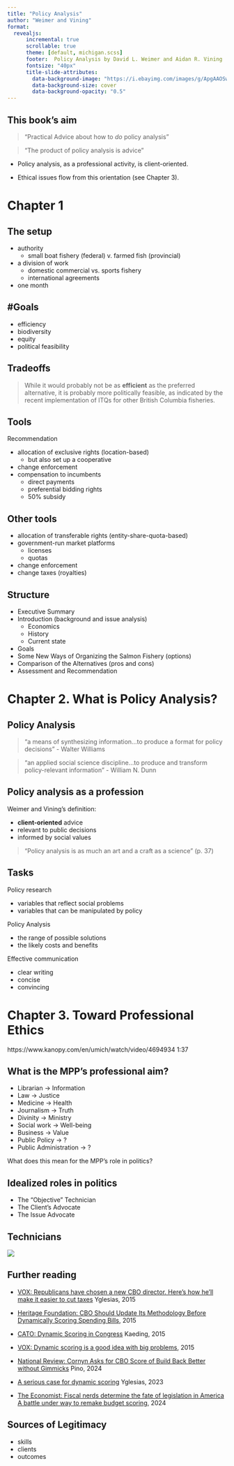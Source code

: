 ```yaml
---
title: "Policy Analysis"
author: "Weimer and Vining"
format: 
  revealjs:
      incremental: true  
      scrollable: true
      theme: [default, michigan.scss]
      footer:  Policy Analysis by David L. Weimer and Aidan R. Vining
      fontsize: "40px"
      title-slide-attributes:
        data-background-image: "https://i.ebayimg.com/images/g/ApgAAOSwp69f~14S/s-l500.jpg"
        data-background-size: cover
        data-background-opacity: "0.5"
---
```


## This book's aim

> "Practical Advice about how to *do* policy analysis"

> "The product of policy analysis is advice"

- Policy analysis, as a professional activity, is client-oriented. 

- Ethical issues flow from this orientation (see Chapter 3).

# Chapter 1

## The setup


- authority
  - small boat fishery (federal) v. farmed fish (provincial)
- a division of work
  - domestic commercial vs. sports fishery
  - international agreements
- one month


## \#Goals

- efficiency
- biodiversity
- equity
- political feasibility

## Tradeoffs 

> While it would probably not be as **efficient** as the preferred alternative, it is probably more politically feasible, as indicated by the recent implementation of ITQs for other British Columbia fisheries.

## Tools 

Recommendation

- allocation of exclusive rights (location-based)
  - but also set up a cooperative
- change enforcement
- compensation to incumbents
  - direct payments
  - preferential bidding rights
  - 50% subsidy

## Other tools 

- allocation of transferable rights (entity-share-quota-based)
- government-run market platforms
  - licenses
  - quotas 
- change enforcement
- change taxes (royalties)

## Structure 

- Executive Summary
- Introduction (background and issue analysis)
  - Economics
  - History
  - Current state
- Goals
- Some New Ways of Organizing the Salmon Fishery (options)
- Comparison of the Alternatives (pros and cons)
- Assessment and Recommendation

# Chapter 2. What is Policy Analysis? 

## Policy Analysis

> "a means of synthesizing information...to produce a format for policy decisions" - Walter Williams

>  "an applied social science discipline...to produce and transform policy-relevant information" - William N. Dunn

## Policy analysis as a profession 

Weimer and Vining's definition: 

- **client-oriented** advice
- relevant to public decisions 
- informed by social values 

> "Policy analysis is as much an art and a craft as a science" (p. 37)

## Tasks 

Policy research 

- variables that reflect social problems 
- variables that can be manipulated by policy

Policy Analysis

- the range of possible solutions 
- the likely costs and benefits 

Effective communication 

- clear writing 
- concise
- convincing 

# Chapter 3. Toward Professional Ethics

https://www.kanopy.com/en/umich/watch/video/4694934
1:37

## What is the MPP's professional aim? 


- Librarian -> Information
- Law -> Justice
- Medicine -> Health
- Journalism -> Truth
- Divinity -> Ministry
- Social work -> Well-being
- Business -> Value
- Public Policy -> ?
- Public Administration -> ?

What does this mean for the MPP's role in politics?


## Idealized roles in politics 

- The "Objective" Technician 
- The Client's Advocate
- The Issue Advocate 


## Technicians

![](https://www.cbo.gov/sites/default/files/2020-01/56053-Major-Proposals-Process_0.png)



## Further reading



- [VOX: Republicans have chosen a new CBO director. Here's how he'll make it easier to cut taxes](https://www.vox.com/2014/12/7/7315961/dynamic-scoring-tax-reform) Yglesias, 2015
- [Heritage Foundation: CBO Should Update Its Methodology Before Dynamically Scoring Spending Bills](https://www.heritage.org/budget-and-spending/report/cbo-should-update-its-methodology-dynamically-scoring-spending-bills), 2015

- [CATO: Dynamic Scoring in Congress](https://www.cato.org/blog/dynamic-scoring-congress) Kaeding, 2015

- [VOX: Dynamic scoring is a good idea with big problems ](https://www.vox.com/2015/3/2/8130543/dynamic-scoring-problems), 2015

- [National Review: Cornyn Asks for CBO Score of Build Back Better without Gimmicks](https://www.nationalreview.com/corner/cornyn-asks-for-cbo-score-of-build-back-better-without-gimmicks/)  Pino, 2024

- [A serious case for dynamic scoring](https://www.hks.harvard.edu/more/about/leadership-administration/deans-office/deans-remarks/serious-case-dynamic-scoring) Yglesias, 2023
 
- [The Economist: Fiscal nerds determine the fate of legislation in America A battle under way to remake budget scoring](https://www.economist.com/united-states/2024/05/30/fiscal-nerds-determine-the-fate-of-legislation-in-america), 2024


## {#technician data-menu-title="Technician" background-image="https://www.heritage.org/sites/default/files/inline-images/BG-inflation-reduction-act-chart-page1.gif" background-size="contain"}


## {#issue-advocate data-menu-title="Issue advocate" background-image="https://pbs.twimg.com/media/F7MqgI3XcAAOz12?format=jpg&name=large" background-size="contain"}


## Sources of Legitimacy 

- skills 
- clients 
- outcomes




